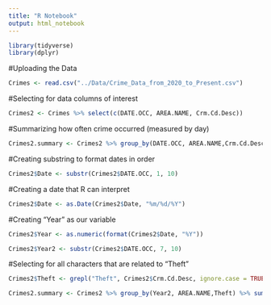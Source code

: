 ```yaml
---
title: "R Notebook"
output: html_notebook
---
```


```r
library(tidyverse)
library(dplyr)
```

#Uploading the Data
```r
Crimes <- read.csv("../Data/Crime_Data_from_2020_to_Present.csv")
```

#Selecting for data columns of interest
```r
Crimes2 <- Crimes %>% select(c(DATE.OCC, AREA.NAME, Crm.Cd.Desc))
```

#Summarizing how often crime occurred (measured by day)
```r
Crimes2.summary <- Crimes2 %>% group_by(DATE.OCC, AREA.NAME,Crm.Cd.Desc) %>% summarise(CrimeCount = n())
```

#Creating substring to format dates in order
```r
Crimes2$Date <- substr(Crimes2$DATE.OCC, 1, 10)
```

#Creating a date that R can interpret
```r
Crimes2$Date <- as.Date(Crimes2$Date, "%m/%d/%Y")
```

#Creating "Year" as our variable
```r
Crimes2$Year <- as.numeric(format(Crimes2$Date, "%Y"))
```

```r
Crimes2$Year2 <- substr(Crimes2$DATE.OCC, 7, 10)
```

#Selecting for all characters that are related to "Theft"
```r
Crimes2$Theft <- grepl("Theft", Crimes2$Crm.Cd.Desc, ignore.case = TRUE)
```

```r
Crimes2.summary <- Crimes2 %>% group_by(Year2, AREA.NAME,Theft) %>% summarise(CrimeCount = n())
```

```r

```

